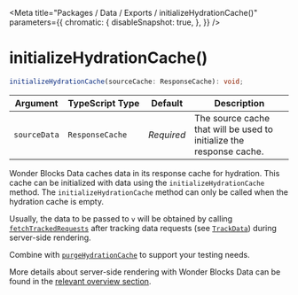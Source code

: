 
<Meta
    title="Packages / Data / Exports / initializeHydrationCache()"
    parameters={{
        chromatic: {
            disableSnapshot: true,
        },
    }}
/>

# initializeHydrationCache()

```ts
initializeHydrationCache(sourceCache: ResponseCache): void;
```

| Argument     | TypeScript Type | Default    | Description                                                          |
| ------------ | --------------- | ---------- | -------------------------------------------------------------------- |
| `sourceData` | `ResponseCache` | _Required_ | The source cache that will be used to initialize the response cache. |

Wonder Blocks Data caches data in its response cache for hydration. This cache can be initialized with data using the `initializeHydrationCache` method.
The `initializeHydrationCache` method can only be called when the hydration cache is empty.

Usually, the data to be passed to `v` will be obtained by calling <a href="./?path=/docs/packages-data-exports-fetchtrackedrequests--docs">`fetchTrackedRequests`</a> after tracking data requests (see <a href="./?path=/docs/packages-data-exports-trackdata--docs">`TrackData`</a>) during server-side rendering.

Combine with <a href="./?path=/docs/packages-data-exports-purgehydrationcache--docs">`purgeHydrationCache`</a> to support your testing needs.

More details about server-side rendering with Wonder Blocks Data can be found in the <a href="./?path=/docs/packages-data-server-side-rendering-and-hydration--docs">relevant overview section</a>.
